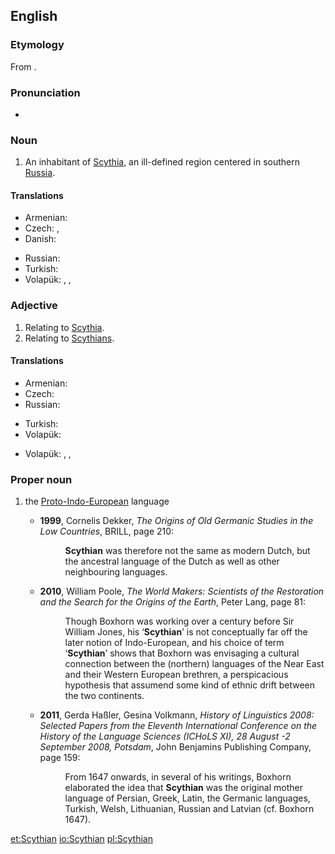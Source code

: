 {{wikipedia}}
==English==

===Etymology===
From {{suffix|Scyth|ian|lang=en}}.

===Pronunciation===
* {{IPA|/ˈsɪðiən/|/ˈsɪθiən/}}

===Noun===
{{en-noun}}

# An inhabitant of [[Scythia]], an ill-defined region centered in southern [[Russia]].

====Translations====
{{trans-top|an inhabitant of Scythia}}
* Armenian: {{t|hy|սկյութ|tr=skyut’}}
* Czech: {{t-|cs|Skyt|m}}, {{t-|cs|Skyth|m}}
* Danish: {{t-|da|skyter|c}}
{{trans-mid}}
* Russian: {{t+|ru|скиф|m|tr=skif}}
* Turkish: {{t|tr|İskitli}}
* Volapük: {{qualifier|male or female}} {{t|vo|Skütänan}}, {{qualifier|male}} {{t|vo|hi-Skütänan}}, {{qualifier|female}} {{t|vo|ji-Skütänan}}
{{trans-bottom}}

===Adjective===
{{en-adj}}

# Relating to [[Scythia]].
# Relating to [[Scythian]]s.

====Translations====
{{trans-top|of or relating to Scythia}}
* Armenian: {{t|hy|սկյութական|tr=skyut’akan|sc=Armn}}
* Czech: {{t-|cs|skytský|m}}
* Russian: {{t|ru|скифский}}
{{trans-mid}}
* Turkish: {{t|tr|İskit}}
* Volapük: {{t|vo|Skütänik}}
{{trans-bottom}}

{{trans-top|of or relating to a Scythian, Scythians}}
* Volapük: {{qualifier|male or female}} {{t|vo|Skütänanik}}, {{qualifier|male}} {{t|vo|hi-Skütänanik}}, {{qualifier|female}} {{t|vo|ji-Skütänanik}}
{{trans-mid}}
{{trans-bottom}}

===Proper noun===
{{en-proper noun}}

# {{linguistics|in the works of Markus van Boxhorn}} the [[Proto-Indo-European]] language
#* '''1999''', Cornelis Dekker, ''The Origins of Old Germanic Studies in the Low Countries'', BRILL, page 210:
#*: '''Scythian''' was therefore not the same as modern Dutch, but the ancestral language of the Dutch as well as other neighbouring languages.
#* '''2010''', William Poole, ''The World Makers: Scientists of the Restoration and the Search for the Origins of the Earth'', Peter Lang, page 81:
#*: Though Boxhorn was working over a century before Sir William Jones, his ‘'''Scythian'''’ is not conceptually far off the later notion of Indo-European, and his choice of term ‘'''Scythian'''’ shows that Boxhorn was envisaging a cultural connection between the (northern) languages of the Near East and their Western European brethren, a perspicacious hypothesis that assumend some kind of ethnic drift between the two continents.
#* '''2011''', Gerda Haßler, Gesina Volkmann, ''History of Linguistics 2008: Selected Papers from the Eleventh International Conference on the History of the Language Sciences (ICHoLS XI), 28 August -2 September 2008, Potsdam'', John Benjamins Publishing Company, page 159:
#*: From 1647 onwards, in several of his writings, Boxhorn elaborated the idea that '''Scythian''' was the original mother language of Persian, Greek, Latin, the Germanic languages, Turkish, Welsh, Lithuanian, Russian and Latvian (cf. Boxhorn 1647).

[[et:Scythian]]
[[io:Scythian]]
[[pl:Scythian]]